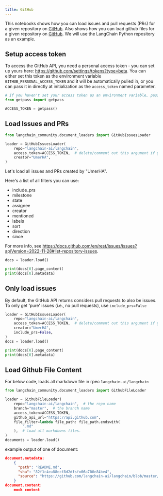 ```yaml
---
title: GitHub
---
```


This notebooks shows how you can load issues and pull requests (PRs) for a given repository on [GitHub](https://github.com/). Also shows how you can load github files for a given repository on [GitHub](https://github.com/). We will use the LangChain Python repository as an example.

## Setup access token

To access the GitHub API, you need a personal access token - you can set up yours here: https://github.com/settings/tokens?type=beta. You can either set this token as the environment variable ``GITHUB_PERSONAL_ACCESS_TOKEN`` and it will be automatically pulled in, or you can pass it in directly at initialization as the ``access_token`` named parameter.


```python
# If you haven't set your access token as an environment variable, pass it in here.
from getpass import getpass

ACCESS_TOKEN = getpass()
```

## Load Issues and PRs


```python
from langchain_community.document_loaders import GitHubIssuesLoader
```


```python
loader = GitHubIssuesLoader(
    repo="langchain-ai/langchain",
    access_token=ACCESS_TOKEN,  # delete/comment out this argument if you've set the access token as an env var.
    creator="UmerHA",
)
```

Let's load all issues and PRs created by "UmerHA".

Here's a list of all filters you can use:
- include_prs
- milestone
- state
- assignee
- creator
- mentioned
- labels
- sort
- direction
- since

For more info, see https://docs.github.com/en/rest/issues/issues?apiVersion=2022-11-28#list-repository-issues.


```python
docs = loader.load()
```


```python
print(docs[0].page_content)
print(docs[0].metadata)
```

## Only load issues

By default, the GitHub API returns considers pull requests to also be issues. To only get 'pure' issues (i.e., no pull requests), use `include_prs=False`


```python
loader = GitHubIssuesLoader(
    repo="langchain-ai/langchain",
    access_token=ACCESS_TOKEN,  # delete/comment out this argument if you've set the access token as an env var.
    creator="UmerHA",
    include_prs=False,
)
docs = loader.load()
```


```python
print(docs[0].page_content)
print(docs[0].metadata)
```

## Load Github File Content

For below code, loads all markdown file in rpeo `langchain-ai/langchain`


```python
from langchain_community.document_loaders import GithubFileLoader
```


```python
loader = GithubFileLoader(
    repo="langchain-ai/langchain",  # the repo name
    branch="master",  # the branch name
    access_token=ACCESS_TOKEN,
    github_api_url="https://api.github.com",
    file_filter=lambda file_path: file_path.endswith(
        ".md"
    ),  # load all markdowns files.
)
documents = loader.load()
```

example output of one of document: 

```json
document.metadata: 
    {
      "path": "README.md",
      "sha": "82f1c4ea88ecf8d2dfsfx06a700e84be4",
      "source": "https://github.com/langchain-ai/langchain/blob/master/README.md"
    }
document.content:
    mock content
```
